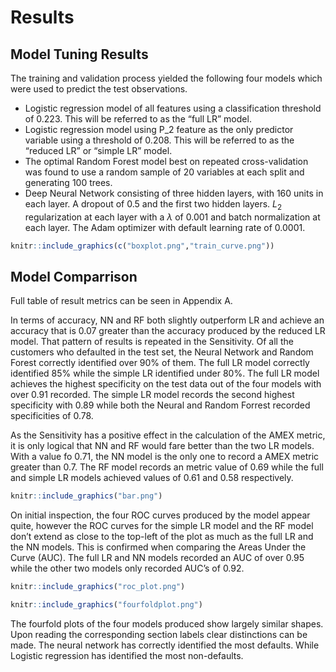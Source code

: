# Results

## Model Tuning Results  

The training and validation process yielded the following four models which were used to predict the test observations.\spacing{0.9} \vspace{-0.5cm}    

- Logistic regression model of all features using a classification threshold of 0.223. This will be referred to as the "full LR" model.  
- Logistic regression model using P_2 feature as the only predictor variable using a threshold of 0.208. This will be referred to as the "reduced LR" or "simple LR" model.  
- The optimal Random Forest model best on repeated cross-validation was found to use a random sample of 20 variables at each split and generating 100 trees.  
- Deep Neural Network consisting of three hidden layers, with 160 units in each layer. A dropout of 0.5 and the first two hidden layers. $L_2$ regularization at each layer with a $\lambda$ of 0.001 and batch normalization at each layer. The Adam optimizer with default learning rate of 0.0001.


```r
knitr::include_graphics(c("boxplot.png","train_curve.png"))
```


\spacing{1.1}
## Model Comparrison

Full table of result metrics can be seen in Appendix A.

In terms of accuracy, NN and RF both slightly outperform LR and achieve an accuracy that is 0.07 greater than the accuracy produced by the reduced LR model. That pattern of results is repeated in the Sensitivity. Of all the customers who defaulted in the test set, the Neural Network and Random Forest correctly identified over 90% of them. The full LR model correctly identified 85% while the simple LR identified under 80%. The full LR model achieves the highest specificity on the test data out of the four models with over 0.91 recorded. The simple LR model records the second highest specificity with 0.89 while both the Neural and Random Forrest recorded specificities of 0.78.

As the Sensitivity has a positive effect in the calculation of the AMEX metric, it is only logical that NN and RF would fare better than the two LR models. With a value fo 0.71, the NN model is the only one to record a AMEX metric greater than 0.7. The RF model records an metric value of 0.69 while the full and simple LR models achieved values of 0.61 and 0.58 respectively.

```r
knitr::include_graphics("bar.png")
```


On initial inspection, the four ROC curves produced by the model appear quite, however the ROC curves for the simple LR model and the RF model don't extend as close to the top-left of the plot as much as the full LR and the NN models. This is confirmed when comparing the Areas Under the Curve (AUC). The full LR and NN models recorded an AUC of over 0.95 while the other two models only recorded AUC's of 0.92.

```r

knitr::include_graphics("roc_plot.png")
```

```r
knitr::include_graphics("fourfoldplot.png")
```
The fourfold plots of the four models produced show largely similar shapes. Upon reading the corresponding section labels clear distinctions can be made. The neural network has correctly identified the most defaults. While Logistic regression has identified the most non-defaults.

[^corr]:
https://statistics.laerd.com/statistical-guides/pearson-correlation-coefficient-statistical-guide.php
